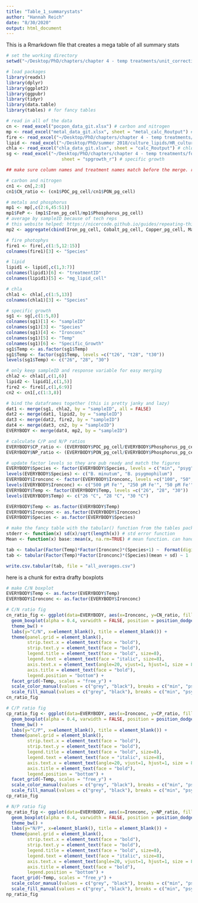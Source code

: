 ```yaml
---
title: "Table_1_summarystats"
author: "Hannah Reich"
date: "8/30/2020"
output: html_document
---
```


This is a Rmarkdown file that creates a mega table of all summary stats
```r
# set the working directory
setwd("~/Desktop/PhD/chapters/chapter 4 - temp treatments/unit_corrections_08212020/")

# load packages
library(readxl)
library(dplyr)
library(ggplot2)
library(ggpubr)
library(tidyr)
library(data.table)
library(tables) # for fancy tables

# read in all of the data
cn <- read_excel("pocpon_data_git.xlsx") # carbon and nitrogen
mp <- read_excel("metal_data_git.xlsx", sheet = "metal_calc_Routput") # metals and phosphorus
fire <- read_excel("~/Desktop/PhD/chapters/chapter 4 - temp treatments/for_coauthors_v1/data_code/fire_results_git.xlsx", sheet = "data") # photophysiology from FIRe
lipid <- read_excel("~/Desktop/PhD/summer 2018/culture_lipids/HR_cultures_lipid quant.xlsx", sheet = "for_R_total") # lipid
chla <- read_excel("chla_data_git.xlsx", sheet = "calc_Routput") # chlorophyll a
sg <- read_excel("~/Desktop/PhD/chapters/chapter 4 - temp treatments/for_coauthors_v1/data_code/cell_density.xlsx",
                     sheet = "spgrowth_r") # specific growth

## make sure column names and treatment names match before the merge. remove unnecessary columns

# carbon and nitrogen
cn1 <- cn[,2:8]
cn1$CN_ratio <- (cn1$POC_pg_cell/cn1$PON_pg_cell)

# metals and phosphorus
mp1 <- mp[,c(2:6,45:51)]
mp1$FeP <- (mp1$Iron_pg_cell/mp1$Phosphorus_pg_cell)
# average by sampleID because of tech reps
# this website helped: https://nicercode.github.io/guides/repeating-things/
mp2 <- aggregate(cbind(Iron_pg_cell, Cobalt_pg_cell, Copper_pg_cell, Manganese_pg_cell, Nickel_pg_cell, Zinc_pg_cell, Phosphorus_pg_cell, FeP) ~ sampleID, mp1, mean)

# fire photophys
fire1 <- fire[,c(1:5,12:15)]
colnames(fire1)[3] <- "Species"

# lipid
lipid1 <- lipid[,c(1,3:7)]
colnames(lipid1)[6] <- "treatmentID"
colnames(lipid1)[5] <- "mg_lipid_cell"

# chla
chla1 <- chla[,c(1:5,13)]
colnames(chla1)[3] <- "Species"

# specific growth
sg1 <- sg[,c(1:5,8)]
colnames(sg1)[1] <- "sampleID"
colnames(sg1)[3] <- "Species"
colnames(sg1)[4] <- "Ironconc"
colnames(sg1)[5] <- "Temp"
colnames(sg1)[6] <- "Specific_Growth"
sg1$Temp <- as.factor(sg1$Temp)
sg1$Temp <- factor(sg1$Temp, levels =c("t26", "t28", "t30"))
levels(sg1$Temp) <- c("26", "28", "30")

# only keep sampleID and response variable for easy merging
chla2 <- chla1[,c(1,6)]
lipid2 <- lipid1[,c(1,5)]
fire2 <- fire1[,c(1,6:9)]
cn2 <- cn1[,c(1:3,8)]

# bind the dataframes together (this is pretty janky and lazy)
dat1 <- merge(sg1, chla2, by = "sampleID", all = FALSE)
dat2 <- merge(dat1, lipid2, by = "sampleID")
dat3 <- merge(dat2, fire2, by = "sampleID")
dat4 <- merge(dat3, cn2, by = "sampleID")
EVERYBODY <- merge(dat4, mp2, by = "sampleID")

# calculate C/P and N/P ratios
EVERYBODY$CP_ratio <- (EVERYBODY$POC_pg_cell/EVERYBODY$Phosphorus_pg_cell)
EVERYBODY$NP_ratio <- (EVERYBODY$PON_pg_cell/EVERYBODY$Phosphorus_pg_cell)

# update factor levels so they are pub ready and match the figures
EVERYBODY$Species <- factor(EVERYBODY$Species, levels = c("min", "psyg"))
levels(EVERYBODY$Species) <- c("B. minutum", "B. psygmophilum")
EVERYBODY$Ironconc <- factor(EVERYBODY$Ironconc, levels =c("100", "50", "10"))
levels(EVERYBODY$Ironconc) <- c("500 pM Fe'", "250 pM Fe'", "50 pM Fe'")
EVERYBODY$Temp <- factor(EVERYBODY$Temp, levels =c("26", "28", "30"))
levels(EVERYBODY$Temp) <- c("26 °C", "28 °C", "30 °C")

EVERYBODY$Temp <- as.factor(EVERYBODY$Temp)
EVERYBODY$Ironconc <- as.factor(EVERYBODY$Ironconc)
EVERYBODY$Species <- as.factor(EVERYBODY$Species)

# make the fancy table with the tabular() function from the tables package
stderr <- function(x) sd(x)/sqrt(length(x)) # std error function
Mean <- function(x) base::mean(x, na.rm=TRUE) # mean function. can handle NAs. regular tabular function throws out all values if any NAs are present

tab <- tabular(Factor(Temp)*Factor(Ironconc)*(Species+1) ~  Format(digits=4)* All(EVERYBODY)*(mean + sd), data=EVERYBODY)
tab <- tabular(Factor(Temp)*Factor(Ironconc)*(Species)(mean + sd) ~ 1   Format(digits=4)* All(EVERYBODY), data=EVERYBODY)

write.csv.tabular(tab, file = "all_averages.csv")


```

here is a chunk for extra drafty boxplots
```r
# make C/N boxplot
EVERYBODY$Temp <- as.factor(EVERYBODY$Temp)
EVERYBODY$Ironconc <- as.factor(EVERYBODY$Ironconc)

# C/N ratio fig
cn_ratio_fig <- ggplot(data=EVERYBODY, aes(x=Ironconc, y=CN_ratio, fill=Species, color= Species)) +
  geom_boxplot(alpha = 0.4, varwidth = FALSE, position = position_dodge(1, preserve = "single")) +
  theme_bw() +
  labs(y="C/N", x=element_blank(), title = element_blank()) +
  theme(panel.grid = element_blank(),
        strip.text.x = element_text(face = "bold"),
        strip.text.y = element_text(face = "bold"),
        legend.title = element_text(face = "bold", size=8),
        legend.text = element_text(face = "italic", size=8),
        axis.text.x = element_text(angle=20, vjust=1, hjust=1, size = 8),
        axis.title = element_text(face = "bold"),
        legend.position = "bottom") +
  facet_grid(~Temp, scales = "free_y") +
  scale_color_manual(values = c("grey", "black"), breaks = c("min", "psyg"), labels = c("B. minutum", "B. psygmophilum"), name = "Species") +
  scale_fill_manual(values = c("grey", "black"), breaks = c("min", "psyg"), labels = c("B. minutum", "B. psygmophilum"), name = "Species")
cn_ratio_fig

# C/P ratio fig
cp_ratio_fig <- ggplot(data=EVERYBODY, aes(x=Ironconc, y=CP_ratio, fill=Species, color= Species)) +
  geom_boxplot(alpha = 0.4, varwidth = FALSE, position = position_dodge(1, preserve = "single")) +
  theme_bw() +
  labs(y="C/P", x=element_blank(), title = element_blank()) +
  theme(panel.grid = element_blank(),
        strip.text.x = element_text(face = "bold"),
        strip.text.y = element_text(face = "bold"),
        legend.title = element_text(face = "bold", size=8),
        legend.text = element_text(face = "italic", size=8),
        axis.text.x = element_text(angle=20, vjust=1, hjust=1, size = 8),
        axis.title = element_text(face = "bold"),
        legend.position = "bottom") +
  facet_grid(~Temp, scales = "free_y") +
  scale_color_manual(values = c("grey", "black"), breaks = c("min", "psyg"), labels = c("B. minutum", "B. psygmophilum"), name = "Species") +
  scale_fill_manual(values = c("grey", "black"), breaks = c("min", "psyg"), labels = c("B. minutum", "B. psygmophilum"), name = "Species")
cp_ratio_fig

# N/P ratio fig
np_ratio_fig <- ggplot(data=EVERYBODY, aes(x=Ironconc, y=NP_ratio, fill=Species, color= Species)) +
  geom_boxplot(alpha = 0.4, varwidth = FALSE, position = position_dodge(1, preserve = "single")) +
  theme_bw() +
  labs(y="N/P", x=element_blank(), title = element_blank()) +
  theme(panel.grid = element_blank(),
        strip.text.x = element_text(face = "bold"),
        strip.text.y = element_text(face = "bold"),
        legend.title = element_text(face = "bold", size=8),
        legend.text = element_text(face = "italic", size=8),
        axis.text.x = element_text(angle=20, vjust=1, hjust=1, size = 8),
        axis.title = element_text(face = "bold"),
        legend.position = "bottom") +
  facet_grid(~Temp, scales = "free_y") +
  scale_color_manual(values = c("grey", "black"), breaks = c("min", "psyg"), labels = c("B. minutum", "B. psygmophilum"), name = "Species") +
  scale_fill_manual(values = c("grey", "black"), breaks = c("min", "psyg"), labels = c("B. minutum", "B. psygmophilum"), name = "Species")
np_ratio_fig

```


